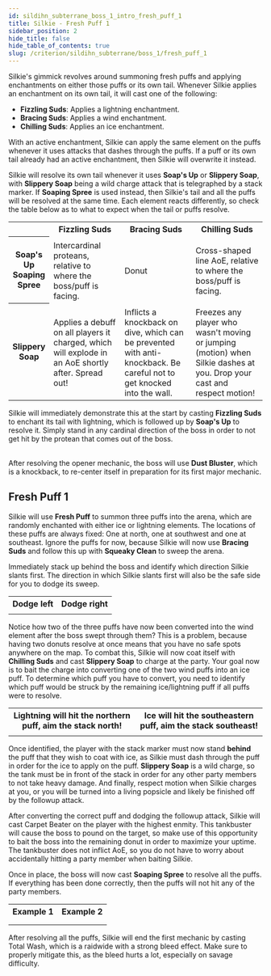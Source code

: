 ```yaml
---
id: sildihn_subterrane_boss_1_intro_fresh_puff_1
title: Silkie - Fresh Puff 1
sidebar_position: 2
hide_title: false
hide_table_of_contents: true
slug: /criterion/sildihn_subterrane/boss_1/fresh_puff_1
---
```


Silkie's gimmick revolves around summoning fresh puffs and applying enchantments on either those puffs or its own tail. Whenever Silkie applies an enchantment on its own tail, it will cast one of the following:
- **Fizzling Suds**: Applies a lightning enchantment.
- **Bracing Suds**: Applies a wind enchantment.
- **Chilling Suds**: Applies an ice enchantment.

With an active enchantment, Silkie can apply the same element on the puffs whenever it uses attacks that dashes through the puffs. If a puff or its own tail already had an active enchantment, then Silkie will overwrite it instead.

Silkie will resolve its own tail whenever it uses <strong>Soap's Up</strong> or <strong>Slippery Soap</strong>, with <strong>Slippery Soap</strong> being a wild charge attack that is telegraphed by a stack marker. If <strong>Soaping Spree</strong> is used instead, then Silkie's tail and all the puffs will be resolved at the same time. Each element reacts differently, so check the table below as to what to expect when the tail or puffs resolve.

<table>
    <tr>
        <th width='15%'></th>
        <th width='28%'>Fizzling Suds</th>
        <th width='28%'>Bracing Suds</th>
        <th width='28%'>Chilling Suds</th>
    </tr>
    <tr>
        <th rowspan='2'>Soap's Up<br />Soaping Spree</th>
        <td><KittenAsset path='ass/boss1/fizzling_suds_normal.png' /><KittenAsset path='ass/boss1/fizzling_suds_diagonal.png' /></td>
        <td><KittenAsset path='ass/boss1/bracing_suds.png' /></td>
        <td><KittenAsset path='ass/boss1/chilling_suds_normal.png' /><KittenAsset path='ass/boss1/chilling_suds_diagonal.png' /></td>
    </tr>
    <tr>
        <td>Intercardinal proteans, relative to where the boss/puff is facing.</td>
        <td>Donut</td>
        <td>Cross-shaped line AoE, relative to where the boss/puff is facing.</td>
    </tr>
    <tr>
        <th rowspan='2'>Slippery Soap</th>
        <td><KittenAsset path='ass/boss1/slippery_soap_lightning.webm' /></td>
        <td><KittenAsset path='ass/boss1/slippery_soap_wind.webm' /></td>
        <td><KittenAsset path='ass/boss1/slippery_soap_ice.webm' /></td>
    </tr>
    <tr>
        <td>Applies a debuff on all players it charged, which will explode in an AoE shortly after. Spread out!</td>
        <td>Inflicts a knockback on dive, which can be prevented with anti-knockback. Be careful not to get knocked into the wall.</td>
        <td>Freezes any player who wasn't moving or jumping (motion) when Silkie dashes at you. Drop your cast and respect motion!</td>
    </tr>
</table>


Silkie will immediately demonstrate this at the start by casting <strong>Fizzling Suds</strong> to enchant its tail with lightning, which is followed up by <strong>Soap's Up</strong> to resolve it. Simply stand in any cardinal direction of the boss in order to not get hit by the protean that comes out of the boss.

<KittenAsset path='ass/boss1/fizzling_suds_normal.webm' wrapper='div' />
<br />
After resolving the opener mechanic, the boss will use <strong>Dust Bluster</strong>, which is a knockback, to re-center itself in preparation for its first major mechanic.

## Fresh Puff 1

Silkie will use <strong>Fresh Puff</strong> to summon three puffs into the arena, which are randomly enchanted with either ice or lightning elements. The locations of these puffs are always fixed: One at north, one at southwest and one at southeast. Ignore the puffs for now, because Silkie will now use <strong>Bracing Suds</strong> and follow this up with <strong>Squeaky Clean</strong> to sweep the arena.

Immediately stack up behind the boss and identify which direction Silkie slants first. The direction in which Silkie slants first will also be the safe side for you to dodge its sweep. 

<table>
    <tr>
        <th>Dodge left</th>
        <th>Dodge right</th>
    </tr>
    <tr>
        <td><KittenAsset path='ass/boss1/fresh_puff_1_squeaky_clean_left.webm' /></td>
        <td><KittenAsset path='ass/boss1/fresh_puff_1_squeaky_clean_right.webm' /></td>
    </tr>
</table>

Notice how two of the three puffs have now been converted into the wind element after the boss swept through them? This is a problem, because having two donuts resolve at once means that you have no safe spots anywhere on the map. To combat this, Silkie will now coat itself with <strong>Chilling Suds</strong> and cast <strong>Slippery Soap</strong> to charge at the party. Your goal now is to bait the charge into converting one of the two wind puffs into an ice puff. To determine which puff you have to convert, you need to identify which puff would be struck by the remaining ice/lightning puff if all puffs were to resolve.

<table width='50%'>
    <tr>
        <th width='50%'>Lightning will hit the northern puff, aim the stack north!</th>
        <th width='50%'>Ice will hit the southeastern puff, aim the stack southeast!</th>
    </tr>
    <tr>
        <td><KittenAsset path='ass/boss1/fresh_puff_1_chilling_sud_north.png' /></td>
        <td><KittenAsset path='ass/boss1/fresh_puff_1_chilling_sud_southeast.png' /></td>
    </tr>
</table>

Once identified, the player with the stack marker must now stand **behind** the puff that they wish to coat with ice, as Silkie must dash through the puff in order for the ice to apply on the puff. <strong>Slippery Soap</strong> is a wild charge, so the tank must be in front of the stack in order for any other party members to not take heavy damage. And finally, respect motion when Silkie charges at you, or you will be turned into a living popsicle and likely be finished off by the followup attack.

<KittenAsset path='ass/boss1/slippery_soap_ice.webm' wrapper='div' />

After converting the correct puff and dodging the followup attack, Silkie will cast <Tankbuster>Carpet Beater</Tankbuster> on the player with the highest enmity. This tankbuster will cause the boss to pound on the target, so make use of this opportunity to bait the boss into the remaining donut in order to maximize your uptime. The tankbuster does not inflict AoE, so you do not have to worry about accidentally hitting a party member when baiting Silkie.

Once in place, the boss will now cast <strong>Soaping Spree</strong> to resolve all the puffs. If everything has been done correctly, then the puffs will not hit any of the party members.

<table width='80%'>
    <tr>
        <th>Example 1</th>
        <th>Example 2</th>
    </tr>
    <tr>
        <td><KittenAsset path='ass/boss1/fresh_puff_1_example1.png' /></td>
        <td><KittenAsset path='ass/boss1/fresh_puff_1_chilling_sud_southeast.png' /></td>
    </tr>
    <tr>
        <td><KittenAsset path='ass/boss1/fresh_puff_1_example1.webm' /></td>
        <td><KittenAsset path='ass/boss1/fresh_puff_1_example2.webm' /></td>
    </tr>
</table>

After resolving all the puffs, Silkie will end the first mechanic by casting <Raidwide>Total Wash</Raidwide>, which is a raidwide with a strong bleed effect. Make sure to properly mitigate this, as the bleed hurts a lot, especially on savage difficulty.